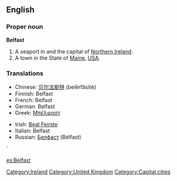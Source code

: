 ==English==

===Proper noun===
{{wikipedia}}
'''Belfast'''

# A seaport in and the capital of [[Northern Ireland]].
# A town in the State of [[Maine]], [[USA]].

===Translations===
{{top}}
*Chinese: [[贝尔法斯特]] (beìěrfǎsītè) 
*Finnish: Belfast
*French: Belfast
*German: Belfast
*Greek: [[Μπέλφαστ]]
{{mid}}
*Irish: [[Beal Feirste]]
*Italian: Belfast {{f}}
*Russian: [[Белфаст]] (Bélfast) {{m}}
{{bottom}}

[[Category:Ireland]]
[[Category:United Kingdom]]
[[Category:Capital cities]]`

[[es:Belfast]]